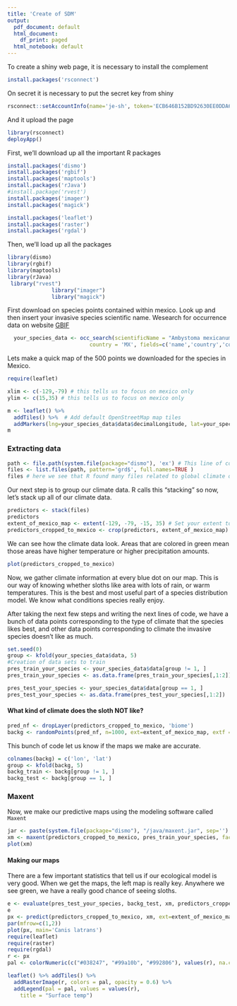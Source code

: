 ```yaml
---
title: 'Create of SDM'
output:
  pdf_document: default
  html_document:
    df_print: paged
  html_notebook: default
---
```

To create a shiny web page, it is necessary to install the complement
```r
install.packages('rsconnect')
```
On secret it is necessary to put the secret key from shiny
```r
rsconnect::setAccountInfo(name='je-sh', token='ECB646B152BD92630EE0DDA629AAE6B7', secret='secret')
```
And it upload the page
```r
library(rsconnect)
deployApp()
```

First, we'll download up all the important R packages
```r
install.packages('dismo')
install.packages('rgbif')
install.packages('maptools')
install.packages('rJava')
#install.package('rvest')
install.packages('imager')
install.packages('magick')

```
```r
install.packages('leaflet')
install.packages('raster')
install.packages('rgdal')


```
Then, we'll load up all the packages
```r
library(dismo)
library(rgbif)
library(maptools)
library(rJava)
 library("rvest")
              library("imager")
              library("magick")
```
First download on species points contained within mexico. Look up and then insert your invasive species scientific name.
Wesearch for occurrence data on website [GBIF](https://www.gbif.org)
```r

  your_species_data <- occ_search(scientificName = "Ambystoma mexicanum", 
                          country = 'MX', fields=c('name','country','countryCode','stateProvince','year','decimalLatitude','decimalLongitude'), limit = 500, return ='data') #Limite de informacion
```
Lets make a quick map of the 500 points we downloaded for the species in Mexico.
```r
require(leaflet)

xlim <- c(-129,-79) # this tells us to focus on mexico only
ylim <- c(15,35) # this tells us to focus on mexico only

m <- leaflet() %>%
  addTiles() %>%  # Add default OpenStreetMap map tiles
  addMarkers(lng=your_species_data$data$decimalLongitude, lat=your_species_data$data$decimalLatitude, popup="The birthplace of R")
m
```
### Extracting data

```r
path <- file.path(system.file(package="dismo"), 'ex') # This line of code tells R where we stored out climate data.
files <- list.files(path, pattern='grd$', full.names=TRUE )
files # here we see that R found many files related to global climate on the computer.
```


Our next step is to group our climate data.  R calls this "stacking" so now, let's stack up all of our climate data.
```r
predictors <- stack(files)
predictors
extent_of_mexico_map <- extent(-129, -79, -15, 35) # Set your extent to the area we're focused on
predictors_cropped_to_mexico <- crop(predictors, extent_of_mexico_map)
```

We can see how the climate data look.  Areas that are colored in green mean those areas have higher temperature or higher precipitation amounts.
```r
plot(predictors_cropped_to_mexico)
```
Now, we gather climate information at every blue dot on our map.  This is our way of knowing whether sloths like area with lots of rain, or warm temperatures.  This is the best and most useful part of a species distribution model. We know what conditions species really enjoy.

After taking the next few steps and writing the next lines of code, we have a bunch of data points corresponding to the type of climate that the species likes best, and other data points corresponding to climate the invasive species doesn't like as much.
```r
set.seed(0)
group <- kfold(your_species_data$data, 5)
#Creation of data sets to train
pres_train_your_species <- your_species_data$data[group != 1, ]
pres_train_your_species <- as.data.frame(pres_train_your_species[,1:2])

pres_test_your_species <- your_species_data$data[group == 1, ]
pres_test_your_species <- as.data.frame(pres_test_your_species[,1:2])

```
#### What kind of climate does the sloth NOT like?
```r
pred_nf <- dropLayer(predictors_cropped_to_mexico, 'biome')
backg <- randomPoints(pred_nf, n=1000, ext=extent_of_mexico_map, extf = 1.25)
```
This bunch of code let us know if the maps we make are accurate.
```r
colnames(backg) = c('lon', 'lat')
group <- kfold(backg, 5)
backg_train <- backg[group != 1, ]
backg_test <- backg[group == 1, ]
```
### Maxent
Now, we make our predictive maps using the modeling software called `Maxent`
```r
jar <- paste(system.file(package="dismo"), "/java/maxent.jar", sep='')
xm <- maxent(predictors_cropped_to_mexico, pres_train_your_species, factors='biome')
plot(xm)
```
#### Making our maps
There are a few important statistics that tell us if our ecological model is very good.  When we get the maps, the left map is really key. Anywhere we see green, we have a really good chance of seeing sloths.
```r
e <- evaluate(pres_test_your_species, backg_test, xm, predictors_cropped_to_mexico)
e
px <- predict(predictors_cropped_to_mexico, xm, ext=extent_of_mexico_map, progress='')
par(mfrow=c(1,2))
plot(px, main='Canis latrans')
require(leaflet)
require(raster)
require(rgdal)
r <- px
pal <- colorNumeric(c("#038247", "#99a10b", "#992806"), values(r), na.color = "transparent")

leaflet() %>% addTiles() %>%
  addRasterImage(r, colors = pal, opacity = 0.6) %>%
  addLegend(pal = pal, values = values(r),
    title = "Surface temp")
```
